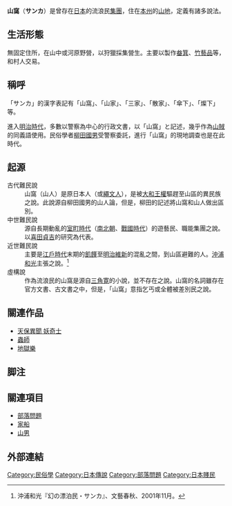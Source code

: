 '''山窩'''（'''サンカ'''）是曾存在[[日本|日本]]的流浪民[[集團|集團]]，住在[[本州|本州]]的[[山地|山地]]，定義有諸多說法。

== 生活形態 ==
無固定住所，在山中或河原野營，以狩獵採集營生。主要以製作[[畚箕_(農具)|畚箕]]、[[竹藝品|竹藝品]]等，和村人交易。

== 稱呼 ==
「サンカ」的漢字表記有「山窩」、「山家」、「三家」、「散家」、「傘下」、「燦下」等。

進入[[明治時代|明治時代]]，多數以警察為中心的行政文書，以「山窩」と記述，幾乎作為[[山賊|山賊]]的同義語使用。民俗學者[[柳田國男|柳田國男]]受警察委託，進行「山窩」的現地調查也是在此時代。

== 起源 ==
;古代難民說
:山窩（山人）是原日本人（或[[繩文人|繩文人]]），是被[[大和王權|大和王權]]驅趕至山區的異民族之說。此說源自柳田國男的山人論，但是，柳田的記述將山窩和山人做出區別。
;中世難民說
:源自長期動亂的[[室町時代|室町時代]]（[[南北朝时代_(日本)|南北朝]]、[[战国时代_(日本)|戰國時代]]）的遊藝民、職能集團之說。以[[喜田貞吉|喜田貞吉]]的研究為代表。
;近世難民說
:主要是[[江戶時代|江戶時代]]末期的[[飢饉|飢饉]]至[[明治維新|明治維新]]的混亂之間，到山區避難的人。[[沖浦和光|沖浦和光]]主張之說。<ref>沖浦和光『幻の漂泊民・サンカ』、文藝春秋、2001年11月。</ref>
;虛構說
:作為流浪民的山窩是源自[[三角寛|三角寛]]的小說，並不存在之說。山窩的名詞雖存在官方文書、古文書之中，但是，「山窩」意指乞丐或全體被差別民之說。

== 關連作品 ==
*[[天保異聞_妖奇士|天保異聞 妖奇士]]
*[[蟲師|蟲師]]
*[[地獄樂|地獄樂]]

== 脚注 ==
{{Reflist}}

== 關連項目 ==
*[[部落問題|部落問題]]
*[[家船|家船]]
*[[山男|山男]]

== 外部連結 ==
{{Commonscat|Sanka people}}

{{日本民族}}
[[Category:民俗學|Category:民俗學]]
[[Category:日本傳說|Category:日本傳說]]
[[Category:部落問題|Category:部落問題]]
[[Category:日本賤民|Category:日本賤民]]